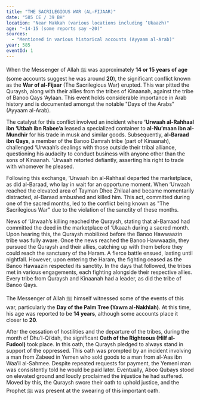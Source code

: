 ```yaml
---
title: "THE SACRILEGIOUS WAR (AL-FIJAAR)"
date: "585 CE / 39 BH"
location: "Near Makkah (various locations including ‘Ukaazh)"
age: "~14-15 (some reports say ~20)"
sources:
  - "Mentioned in various historical accounts (Ayyaam al-Arab)"
year: 585
eventId: 1
---
```


When the Messenger of Allah ﷺ was approximately **14 or 15 years of age** (some accounts suggest he was around **20**), the significant conflict known as the **War of al-Fijaar** (The Sacrilegious War) erupted. This war pitted the Quraysh, along with their allies from the tribes of Kinaanah, against the tribe of Banoo Qays ‘Aylaan. This event holds considerable importance in Arab history and is documented amongst the notable "Days of the Arabs" (Ayyaam al-Arab).

The catalyst for this conflict involved an incident where **‘Urwaah al-Rahhaal ibn ‘Utbah ibn Rabee’a** leased a specialized container to **al-Nu’maan ibn al-Mundhir** for his trade in musk and similar goods. Subsequently, **al-Baraad ibn Qays**, a member of the Banoo Damrah tribe (part of Kinaanah), challenged ‘Urwaah’s dealings with those outside their tribal alliance, questioning his audacity to conduct business with anyone other than the sons of Kinaanah. ‘Urwaah retorted defiantly, asserting his right to trade with whomever he pleased.

Following this exchange, ‘Urwaah ibn al-Rahhaal departed the marketplace, as did al-Baraad, who lay in wait for an opportune moment. When ‘Urwaah reached the elevated area of Tayman Dhee Zhilaal and became momentarily distracted, al-Baraad ambushed and killed him. This act, committed during one of the sacred months, led to the conflict being known as "The Sacrilegious War" due to the violation of the sanctity of these months.

News of ‘Urwaah’s killing reached the Quraysh, stating that al-Barraad had committed the deed in the marketplace of ‘Ukaazh during a sacred month. Upon hearing this, the Quraysh mobilized before the Banoo Hawwaazin tribe was fully aware. Once the news reached the Banoo Hawwaazin, they pursued the Quraysh and their allies, catching up with them before they could reach the sanctuary of the Haram. A fierce battle ensued, lasting until nightfall. However, upon entering the Haram, the fighting ceased as the Banoo Hawaazin respected its sanctity. In the days that followed, the tribes met in various engagements, each fighting alongside their respective allies. Every tribe from Quraysh and Kinaanah had a leader, as did the tribe of Banoo Qays.

The Messenger of Allah ﷺ himself witnessed some of the events of this war, particularly the **Day of the Palm Tree (Yawm al-Nakhlah)**. At this time, his age was reported to be **14 years**, although some accounts place it closer to **20**.

After the cessation of hostilities and the departure of the tribes, during the month of Dhu’l-Qi’dah, the significant **Oath of the Righteous (Hilf al-Fudool)** took place. In this oath, the Quraysh pledged to always stand in support of the oppressed. This oath was prompted by an incident involving a man from Zabeed in Yemen who sold goods to a man from al-‘Aas ibn Waa’il al-Sahmee. Despite repeated requests for payment, the Yemeni man was consistently told he would be paid later. Eventually, Aboo Qubays stood on elevated ground and loudly proclaimed the injustice he had suffered. Moved by this, the Quraysh swore their oath to uphold justice, and the Prophet ﷺ was present at the swearing of this important oath.